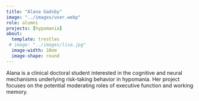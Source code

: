 ```yaml
---
title: "Alana Gadsby"
image: "../images/user.webp"
role: alumni
projects: [hypomania]
about: 
  template: trestles
 # image: "../images/lisa.jpg"
  image-width: 10em
  image-shape: round
---
```


Alana is a clinical doctoral student interested in the cognitive and neural mechanisms underlying risk-taking behavior in hypomania. Her project focuses on the potential moderating roles of executive function and working memory.
